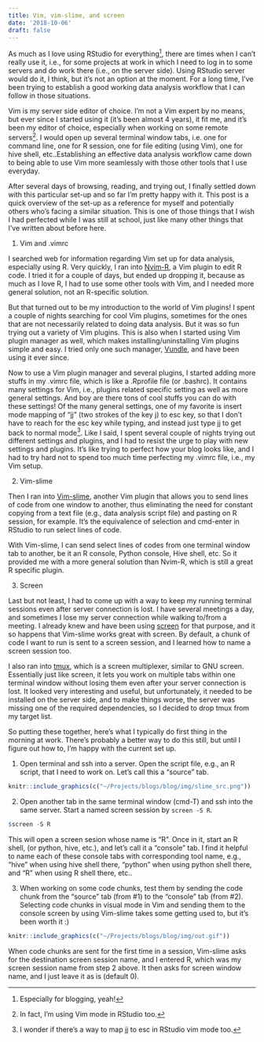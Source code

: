 ```yaml
---
title: Vim, vim-slime, and screen
date: '2018-10-06'
draft: false
---
```


As much as I love using RStudio for everything^[Especially for blogging, yeah!], there are times when I can't really use it, i.e., for some projects at work in which I need to log in to some servers and do work there (i.e., on the server side). Using RStudio server would do it, I think, but it's not an option at the moment. For a long time, I've been trying to establish a good working data analysis workflow that I can follow in those situations.  

Vim is my server side editor of choice. I'm not a Vim expert by no means, but ever since I started using it (it's been almost 4 years), it fit me, and it's been my editor of choice, especially when working on some remote servers^[In fact, I'm using Vim mode in RStudio too.]. I would open up several terminal window tabs, i.e. one for command line, one for R session, one for file editing (using Vim), one for hive shell, etc..Establishing an effective data analysis workflow came down to being able to use Vim more seamlessly with those other tools that I use everyday.  

After several days of browsing, reading, and trying out, I finally settled down with this particular set-up and so far I'm pretty happy with it. This post is a quick overview of the set-up as a reference for myself and potentially others who's facing a similar situation. This is one of those things that I wish I had perfected while I was still at school, just like many other things that I've written about before here. 

1. Vim and .vimrc

I searched web for information regarding Vim set up for data analysis, especially using R. Very quickly, I ran into [Nvim-R](https://github.com/jalvesaq/Nvim-R), a Vim plugin to edit R code. I tried it for a couple of days, but ended up dropping it, because as much as I love R, I had to use some other tools with Vim, and I needed more general solution, not an R-specific solution. 

But that turned out to be my introduction to the world of Vim plugins! I spent a couple of nights searching for cool Vim plugins, sometimes for the ones that are not necessarily related to doing data analysis. But it was so fun trying out a variety of Vim plugins. This is also when I started using Vim plugin manager as well, which makes installing/uninstalling Vim plugins simple and easy. I tried only one such manager, [Vundle](https://github.com/VundleVim/Vundle.vim), and have been using it ever since. 

Now to use a Vim plugin manager and several plugins, I started adding more stuffs in my .vimrc file, which is like a .Rprofile file (or .bashrc). It contains many settings for Vim, i.e., plugins related specific setting as well as more general settings. And boy are there tons of cool stuffs you can do with these settings! Of the many general settings, one of my favorite is insert mode mapping of "jj" (two strokes of the key j) to esc key, so that I don't have to reach for the esc key while typing, and instead just type jj to get back to normal mode^[I wonder if there's a way to map jj to esc in RStudio vim mode too.]. Like I said, I spent several couple of nights trying out different settings and plugins, and I had to resist the urge to play with new settings and plugins. It's like trying to perfect how your blog looks like, and I had to try hard not to spend too much time perfecting my .vimrc file, i.e., my Vim setup.  

2. Vim-slime

Then I ran into [Vim-slime](https://github.com/jpalardy/vim-slime), another Vim plugin that allows you to send lines of code from one window to another, thus eliminating the need for constant copying from a text file (e.g., data analysis script file) and pasting on R session, for example. It's the equivalence of selection and cmd-enter in RStudio to run select lines of code. 

With Vim-slime, I can send select lines of codes from one terminal window tab to another, be it an R console, Python console, Hive shell, etc. So it provided me with a more general solution than Nvim-R, which is still a great R specific plugin. 

3. Screen

Last but not least, I had to come up with a way to keep my running terminal sessions even after server connection is lost. I have several meetings a day, and sometimes I lose my server connection while walking to/from a meeting. I already knew and have been using [screen](https://www.gnu.org/software/screen/) for that purpose, and it so happens that Vim-slime works great with screen. By default, a chunk of code I want to run is sent to a screen session, and I learned how to name a screen session too. 

I also ran into [tmux](https://github.com/tmux/tmux), which is a screen multiplexer, similar to GNU screen. Essentially just like screen, it lets you work on multiple tabs within one terminal window without losing them even after your server connection is lost. It looked very interesting and useful, but unfortunately, it needed to be installed on the server side, and to make things worse, the server was missing one of the required dependencies, so I decided to drop tmux from my target list. 

So putting these together, here's what I typically do first thing in the morning at work. There's probably a better way to do this still, but until I figure out how to, I'm happy with the current set up. 

1. Open terminal and ssh into a server. Open the script file, e.g., an R script, that I need to work on. Let's call this a "source" tab. 

```r
knitr::include_graphics(c("~/Projects/blogs/blog/img/slime_src.png"))
```

2. Open another tab in the same terminal window (cmd-T) and ssh into the same server. Start a named screen session by `screen -S R`.

```r
$screen -S R
```

This will open a screen sesion whose name is "R". Once in it, start an R shell, (or python, hive, etc.), and let's call it a "console" tab. I find it helpful to name each of these console tabs with corresponding tool name, e.g., "hive" when using hive shell there, "python" when using python shell there, and "R" when using R shell there, etc..  

3. When working on some code chunks, test them by sending the code chunk from the "source" tab (from #1) to the "console" tab (from #2). Selecting code chunks in visual mode in Vim and sending them to the console screen by <ctrl-c><ctrl-c> using Vim-slime takes some getting used to, but it's been worth it :)

```r
knitr::include_graphics(c("~/Projects/blogs/blog/img/out.gif"))
```

When code chunks are sent for the first time in a session, Vim-slime asks for the destination screen session name, and I entered R, which was my screen session name from step 2 above. It then asks for screen window name, and I just leave it as is (default 0).   

